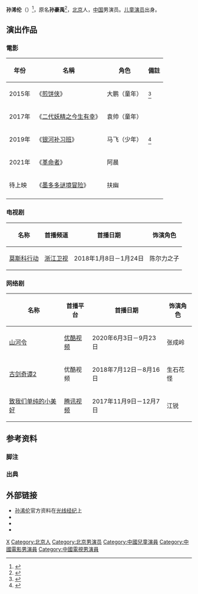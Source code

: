 {{NoteTA
|G1 = ZH Show
}}
{{Infobox entertainer
| name                      = 孙浠伦
| type                      = 童星
| nationality               = {{PRC}}
| birth_name                = 孙豪禹
| birth_date                = {{Birth date and age|2005|01|10}}
| birth_place               = [[中国|中国]][[北京市|北京市]]
| occupation                = [[演员|演员]]
| language                  = [[普通话|普通话]]
| education                 = [[初中|初中]]在读
| alma_mater                = [[北京舞蹈学院|北京舞蹈学院附属中学]]
| years_active              = 2015年迄今
| agent_company             = [[光线传媒|光线经纪]]
| website                   = {{URL|https://www.ewang.com/a/61.html|孙浠伦官方资料页}}
| IMDb                      = 10624955
}}

'''孙浠伦'''（{{bd|2005年|1月10日|||catIdx=Sun}}）<ref>{{cite web |title=孙浠伦简介 |url=https://www.ewang.com/a/61.html |publisher=[[光线传媒|光线经纪]] |accessdate=2021-03-03}}</ref>，原名'''孙豪禹'''<ref>{{cite web |author=河南演艺圈 |title=欢喜童年，电影《蓝天空》开拍在即招商开启！ |url=https://www.sohu.com/a/408158972_120056097 |publisher=[[搜狐网|搜狐网]] |accessdate=2021-03-03}}</ref>，[[北京|北京]]人，[[中国|中国]]男演员。[[儿童演员|儿童演员]]出身。

== 演出作品 ==
=== 電影 ===
{| class="wikitable"
! 年份
! 名稱
! 角色
! 備註
|-
| 2015年
| 《[[煎饼侠|煎饼侠]]》
| 大鹏（童年）
|<ref>{{cite web |author1=张坤玉 |title=孙浠伦为改性格学街舞 被电影选中拍戏吃苦卖力 |url=https://ent.sina.com.cn/s/m/2019-07-22/doc-ihytcerm5323779.shtml |website=[[新浪|新浪]] |publisher=[[新京报|新京报]] |accessdate=2021-03-03 |date=2019-07-22 |archive-date=2019-07-22 |archive-url=https://web.archive.org/web/20190722055137/https://ent.sina.com.cn/s/m/2019-07-22/doc-ihytcerm5323779.shtml |dead-url=no }}</ref>
|-
| 2017年
| 《[[二代妖精之今生有幸|二代妖精之今生有幸]]》
| 袁帅（童年）{{efn|1=电影演员名单上的署名为其原名“孙豪禹”。}}
|
|-
| 2019年
| 《[[银河补习班|银河补习班]]》
|  马飞（少年）
|<ref>{{cite web |title=《银河补习班》曝光全阵容 邓超爆料剧组选角秘闻 |url=https://www.1905.com/news/20190422/1369009.shtml#p5 |publisher=[[1905电影网|1905电影网]] |accessdate=2021-03-03 |archive-date=2019-06-23 |archive-url=https://web.archive.org/web/20190623191609/http://www.1905.com/news/20190422/1369009.shtml#p5 |dead-url=no }}</ref>
|-
| 2021年
| 《[[革命者|革命者]]》
|  阿晨
|
|-
| 待上映
| 《[[墨多多谜境冒险|墨多多谜境冒险]]》
| 扶幽
|
|-
|}

=== 电视剧 ===
{| class="wikitable" style="width:50%; text-align:center;"
|-
! 名称
! {{Flagicon|CHN}}首播频道
! {{Flagicon|CHN}}首播日期
! 饰演角色
|-
! [[莫斯科行动|莫斯科行动]]
| [[浙江卫视|浙江卫视]]
| 2018年1月8日－1月24日
| 陈尔力之子
|}

=== 网络剧 ===
{| class="wikitable" style="width:50%; text-align:center;"
|-
! 名称
! {{Flagicon|CHN}}首播平台
! {{Flagicon|CHN}}首播日期
! 饰演角色
|-
! [[山河令|山河令]]
| [[优酷视频|优酷视频]]
| 2020年6月3日－9月23日
| 张成岭
|-
! [[古剑奇谭2_(网络剧)|古剑奇谭2]]
| 优酷视频
| 2018年7月12日－8月16日
| 生石花怪
|-
! [[致我们单纯的小美好|致我们单纯的小美好]]
| [[腾讯视频|腾讯视频]]
| 2017年11月9日－12月7日
| 江锐
|}

== 参考资料 ==
=== 脚注 ===
{{Notelist}}

=== 出典 ===
{{Reflist}}

== 外部链接 ==
* [https://www.ewang.com/a/61.html 孙浠伦]官方资料在[[光线传媒|光线经纪]]上{{zh-hans}}
* {{Weibo|5508886505|孙浠伦}}
* {{Douban people|1384585|孙浠伦}}{{zh-hans}}
* {{IMDb name|10624955|孙浠伦}}

{{Portal bar|中国|北京|电影|人物}}

{{Authority control}}
{{DEFAULTSORT:Sun, Xilun}}
[[Category:孙姓|X]]
[[Category:北京人|Category:北京人]]
[[Category:北京男演员|Category:北京男演员]]
[[Category:中國兒童演員|Category:中國兒童演員]]
[[Category:中國電影男演員|Category:中國電影男演員]]
[[Category:中國電視男演員|Category:中國電視男演員]]